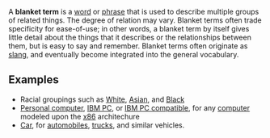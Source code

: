 A '''blanket term''' is a [[Morpheme|word]] or [[phrase]] that is used to describe multiple groups of related things. The degree of relation may vary. Blanket terms often trade specificity for ease-of-use; in other words, a blanket term by itself gives little detail about the things that it describes or the relationships between them, but is easy to say and remember. Blanket terms often originate as [[slang]], and eventually become integrated into the general vocabulary.

==Examples==
*Racial groupings such as [[Whites|White]], [[Asian]], and [[Black#Human|Black]]
*[[Personal computer]], [[IBM PC]], or [[IBM PC compatible]], for any [[computer]] modeled upon the [[x86]] architechure
*[[Car]], for [[automobiles]], [[truck]]s, and similar vehicles.

{{stub}}